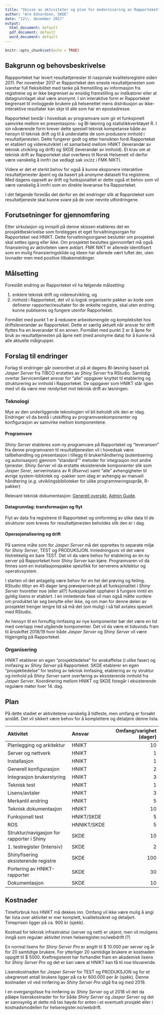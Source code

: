 ```yaml
---
title: "Skisse av aktiviteter og plan for modernisering av Rapporteket"
author: "Are Edvardsen, SKDE"
date: "12\\. desember 2017"
output:
  html_document: default
  pdf_document: default
  word_document: default
---
```


```r
knitr::opts_chunk$set(echo = TRUE)
```
## Bakgrunn og behovsbeskrivelse
Rappporteket har levert resultattjenester til nasjonale kvalitetsregistre
siden 2011. Per november 2017 er Rapporteket den eneste resultattjenesten som
ivaretar full fleksibilitet med tanke på fremstilling av informasjon fra
registrene og er ikke begrenset av ensidig framstilling av indikatorer eller
at datagrunnlaget skal være anonymt. I sin interaktive form er Rapporteket 
begrenset til innloggede brukere på helsenettet mens distribusjon av
ikke-interaktive resultater kan skje til alle som har en epostadresse.

Rapporteket består i hovedsak av programvare som gir et funksjonelt samvirke
mellom en presentasjons- og BI-løsning og statistikkverktøyet R. I sin
nåværende form krever dette spesiell teknisk kompetanse både av hensyn til
teknisk drift og til å understøtte de som produsere innhold i
resultattjenesten. Dette fungerer godt og etter hensikten fordi Rapporteket
er etablert og videreutviklet i et samarbeid mellom HNIKT (leverandør av
teknisk utvikling og drift) og SKDE (leverandør av innhold). Et krav om at
teknisk drift av Rapporteket skal overføres til Norsk Helsenett vil derfor
være vanskelig å innfri (se vedlagt sak xx/zz i FMK NIKT).

Videre er det et sterkt behov for også å kunne eksponere interaktive
resultattjenester åpent og da basert på anonyme datasett fra registrene.
Med dagens oppsett av drift og funksjonalitet er dette også et behov som vil
være vanskelig å innfri som en direkte leveranse fra Rapporteket.

I det følgende foreslås det derfor en del endringer slik at Rapproteket som
resultattjeneste skal kunne svare på de over nevnte utfordringene.

## Forutsetninger for gjennomføring
Etter sirkulasjon og innspill på denne skissen etableres det en
prosjektbeskrivelse som forelegges et eget forvaltningsorgan for Rapporteket
ved HNIKT. Dette forvaltningsorganet beslutter om prosjektet skal settes
igang eller ikke. Om prosjektet besluttes gjennomført må også finansiering
av aktiviteten være avklart. FMK NIKT er allerede identifisert som en mulig
finansieringskilde og ideen har allerede vært luftet der, uten lovnader men
med positive tilbakemeldinger.

## Målsetting
Foreslått endring av Rapporteket vil ha følgende målsetting:

1. enklere teknisk drift og videreutvikling, og
2. innhold i Rapporteket, det vil si logisk organiserte pakker av kode som
definerer rapporter/resultater for de enkelte registre, skal uten endring
kunne publiseres og fungere utenfor Rapporteket.

Formålet med punkt 1 er å redusere arbeidsmengde og kompleksitet hos
driftsleverandør av Rapporteket. Dette er særlig aktuelt når ansvar for drift
flyttes fra en leverandør til en annen. Formålet med punkt 2 er å åpne for
bruk av resultattjenesten på åpne nett (med anonyme data) for å kunne nå alle
aktuelle målgrupper.

## Forslag til endringer
Forlag til endringer går overordnet ut på at dagens BI-løsning basert på
_Jasper Server_ fra TIBCO erstattes av _Shiny Server_ fra RStudio. Samtidig
overtar Servicemiljøet ansvar for "alle" oppgaver knyttet til etablering og
strukturering av innhold i Rapporteket. De oppgaver som HNIKT står igjen med
vil da være mer rendyrket mot teknisk drift av løsningen.

### Teknologi
Mye av den underliggende teknologien vil bli beholdt slik den er idag. Endringer
vil da bestå i utskifting av programvarekomponenter og konfigurasjon av
samvirke mellom komponentene.

#### Programvare
_Shiny Server_ etableres som ny programvare på Rapporteket og "leveransen" fra
denne programvaren til resultattjenesten vil i hovedsak være tallbehandling og
presentasjon i tillegg til brukerhåndtering (autentisering og autorisasjon)
gjennom "standard"" metoder for integrasjon mot andre tjenester.
_Shiny Server_ vil da erstatte eksisterende komponenter slik som
_Jasper Serer_, serverinstans av R (_Rserve_) samt "alle" avhengigheter til
øvrige system-bibliotek og -pakker som idag er avhengig av manuell håndtering
(_e.g._ utviklingsbiblioteker for ulike programmeringsspråk, R-pakker)

Relevant teknisk dokumentasjon:
[Generell oversikt](https://www.rstudio.com/products/shiny-server-pro/),
[Admin Guide](http://docs.rstudio.com/shiny-server/).

#### Datagrunnlag: transformasjon og flyt
Flyt av data fra registrene til Rapporteket og omforming av slike data til
de strukturer som kreves for resultattjenesten beholdes slik den er i dag.

#### Operasjonalisering og drift
På samme måte som for _Jasper Server_ må det opprettes to separate miljø for
_Shiny Server_, TEST og PRODUKSJON. Innledningsvis vil det være tilstrekkelig
en bare TEST. Det vil da være behov for etablering av én ny server på
Rapporteket hvor _Shiny Server_ kan kjøre. Programvaren vil da finnes som
en installasjonspakke spesifikk for serverens arkitektur og operativsystem.

I starten vil det antagelig være behov for en hel del prøving og feiling.
RStudio tilbyr en 45 dager lang prøveperiode på all funksjonalitet i
_Shiny Server_ hvoretter noe (eller all?) funksjonalitet opphører å fungere
inntil en gyldig lisens er etablert. I en innledende fase vil man også måtte
vurdere om produktet lar seg benytte eller ikke, og om man for denne delen av
prosjektet trenger lengre tid så må det (om mulig) i så fall avtales spesielt
med RStudio.

Av hensyn til en fornuftig innfasing av nye komponenter bør det være en tid med
overlapp med utgående komponenter. Det vil da være et tidsvindu fram til
årsskiftet 2018/19 hvor både _Jasper Server_ og _Shiny Server_ vil være
tilgjengelig på Rapporteket.

### Organisering
HNIKT etablerer en egen "prosjektledelse" for anskaffelse (i ulike faser) og
innfasing av _Shiny Server_ på Rapporteket. SKDE etablerer en egen
"prosjektledelse" for testing av teknisk innfasing, etablering av ny struktur
og innhold på _Shiny Server_ samt overføring av eksisterende innhold fra
_Jasper Server_. Koordinering mellom HNIKT og SKDE foregår i eksisterende
regulære møter hver 14. dag.


## Plan
På dette stadiet er aktivitetene vanskelig å tidfeste, men omfang er forsøkt
anslått. Det vil sikkert være behov for å komplettere og detaljere denne lista.

|Aktivitet|Ansvar|Omfang/varighet (dager)|
|:---|:---|---:|
|Planlegging og arkitektur|HNIKT|10|
|Server og nettverk|HNIKT|1|
|Installasjon|HNIKT|1|
|Generell konfigurasjon|HNIKT|2|
|Integrasjon brukerstyring|HNIKT|3|
|Teknisk test|HNIKT|1|
|Lisens/avtaler|HNIKT|3|
|Merkantil endring|HNIKT|5|
|Teknisk dokumentasjon|HNIKT|10|
|Funksjonell test|HNIKT/SKDE|5|
|ROS|HNNIKT/SKDE|5|
|Struktur/navigasjon for rapporter i Shiny|SKDE|10|
|1. testregister (Intensiv)|SKDE|2|
|Shinyfisering eksisterende registre|SKDE|100|
|Portering av HNIKT-rapporter|SKDE|30|
|Dokumentasjon|SKDE|10|

## Kostnader
Timeforbruk hos HNIKT må dekkes inn. Omfang vil ikke være mulig å angi før
lista over aktivitet er mer komplett, kvalitetssikret og detaljert. Timeprisen
ligger på ca. 900 kr (sjekk).

Kostnad for teknisk infrastruktur (server og nett) er ukjent, men vil muligens
inngå som regulær aktivitet innen helseregister.no/webdrift (?)

En normal lisens for _Shiny Server Pro_ er angitt til $ 10.000 per server og år
for 20 samtidige brukere. For ytterliger 20 samtidige brukere er kostnaden
oppgitt til $ 5000. Kreftregisteret har forhandlet fram en akademisk lisens for
_Shiny Server Pro_ og det er kan være at HNIKT kan få til noe tilsvarende.

Lisenskostnaden for _Jasper Server_ for TEST og PRODUKSJON og for et ubegrenset
antall brukere ligger på ca kr 600.000 per år (sjekk). Denne kostnaden vil ved
innføring av _Shiny Server Pro_ utgå fra og med 2019.

I en overgangsfase fra innføring av _Shiny Server_ og ut 2018 vil det da påløpe
lisenskostnader for for både _Shiny Server_ og _Jasper Server_ og det er
sannsynlig at dette må tas høyde for enten i et eventuelt prosjekt eller i
kostnadsmodellen for helseregister.no/webdrift.

